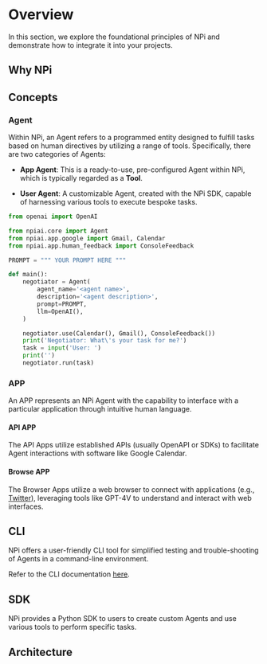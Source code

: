 
<Todo />

# Overview

In this section, we explore the foundational principles of NPi and demonstrate how to integrate it into your projects.

## Why NPi

## Concepts

### Agent

Within NPi, an Agent refers to a programmed entity designed to fulfill tasks based on human directives by utilizing a range of tools. Specifically, there are two categories of Agents:

- **App Agent**: This is a ready-to-use, pre-configured Agent within NPi, which is typically regarded as a **Tool**.

- **User Agent**: A customizable Agent, created with the NPi SDK, capable of harnessing various tools to execute bespoke tasks.

```python filename="examples/calendar_negotiator"
from openai import OpenAI

from npiai.core import Agent
from npiai.app.google import Gmail, Calendar
from npiai.app.human_feedback import ConsoleFeedback

PROMPT = """ YOUR PROMPT HERE """

def main():
    negotiator = Agent(
        agent_name='<agent name>',
        description='<agent description>',
        prompt=PROMPT,
        llm=OpenAI(),
    )

    negotiator.use(Calendar(), Gmail(), ConsoleFeedback())
    print('Negotiator: What\'s your task for me?')
    task = input('User: ')
    print('')
    negotiator.run(task)
```

### APP

An APP represents an NPi Agent with the capability to interface with a particular application through intuitive human language.


#### API APP

The API Apps utilize established APIs (usually OpenAPI or SDKs) to facilitate Agent interactions with software like Google Calendar.


#### Browse APP

The Browser Apps utilize a web browser to connect with applications (e.g., [Twitter](https://x.com)), leveraging tools like GPT-4V to understand and interact with web interfaces.

## CLI

NPi offers a user-friendly CLI tool for simplified testing and trouble-shooting of Agents in a command-line environment.

Refer to the CLI documentation [here](cli).

## SDK

NPi provides a Python SDK to users to create custom Agents and use various tools to perform specific tasks.

## Architecture

